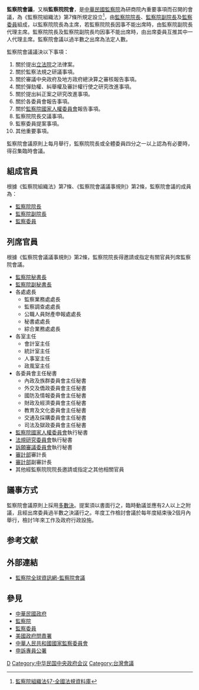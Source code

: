 {{Refimprove|time=2021-02-16T15:41:38+00:00}}
{{中華民國政治|expanded=監察}}
'''監察院會議'''，又稱'''監察院院會'''，是[[中華民國|中華民國]][[監察院|監察院]]為研商院內重要事項而召開的會議，為《監察院組織法》第7條所規定設立<ref>[https://law.moj.gov.tw/LawClass/LawSingle.aspx?pcode=A0010071&flno=7 監察院組織法§7-全國法規資料庫]</ref>，由[[監察院院長|監察院院長]]、[[監察院副院長|監察院副院長]]及[[監察委員|監察委員]]組成，以監察院院長為主席，若監察院院長因事不能出席時，由監察院副院長代理主席。監察院院長及監察院副院長均因事不能出席時，由出席委員互推其中一人代理主席。監察院會議以過半數之出席為法定人數。

監察院會議議決以下事項：
#關於提出[[立法院|立法院]]之法律案。
#關於監察法規之研議事項。
#關於審議中央政府及地方政府總決算之審核報告事項。
#關於彈劾權、糾舉權及審計權行使之研究改進事項。
#關於提出糾正案之研究改進事項。
#關於各委員會報告事項。
#關於[[監察院國家人權委員會|監察院國家人權委員會]]報告事項。
#監察院院長交議事項。
#監察委員提案事項。
#其他重要事項。
監察院會議原則上每月舉行，監察院院長或全體委員四分之一以上認為有必要時，得召集臨時會議。

== 組成官員 ==
{{Wikisourceshas|中華民國憲法|監察院會議議事規則}}
根據《監察院組織法》第7條、《監察院會議議事規則》第2條，監察院會議的成員為：
* [[監察院院長|監察院院長]]
* [[監察院副院長|監察院副院長]]
* [[監察委員|監察委員]]

== 列席官員 ==
{{Wikisourcehas|監察院組織法|監察院會議議事規則}}

根據《監察院會議議事規則》第2條，監察院院長得邀請或指定有關官員列席監察院會議。

* [[監察院秘書長|監察院秘書長]]
* [[監察院副秘書長|監察院副秘書長]]
* 各處處長
** 監察業務處處長
** 監察調查處處長
** 公職人員財產申報處處長
** 秘書處處長
** 綜合業務處處長
* 各室主任
** 會計室主任
** 統計室主任
** 人事室主任
** 政風室主任
* 各委員會主任秘書
** 內政及族群委員會主任秘書
** 外交及僑政委員會主任秘書
** 國防及情報委員會主任秘書
** 財政及經濟委員會主任秘書
** 教育及文化委員會主任秘書
** 交通及採購委員會主任秘書
** 司法及獄政委員會主任秘書
* [[監察院國家人權委員會|監察院國家人權委員會]]執行秘書
* [[法規研究委員會|法規研究委員會]]執行秘書
* [[訴願審議委員會|訴願審議委員會]]執行秘書
* [[審計部|審計部]]審計長
* [[審計部|審計部]]副審計長
* 其他經監察院院院長邀請或指定之其他相關官員

== 議事方式 ==
監察院會議原則上採用[[多數決|多數決]]。提案須以書面行之，臨時動議並應有2人以上之附議，且經出席委員過半數之決議行之。年度工作檢討會議於每年度結束後2個月內舉行，檢討1年來工作及政府行政設施。

== 参考文献 ==
{{Reflist}}

== 外部連結 ==
* {{zh-tw}}[https://www.cy.gov.tw/cp.aspx?n=81 監察院全球資訊網-監察院會議]

== 參見 ==
{{Portal box|中華民國|台湾|政治}}
* [[中華民國政府|中華民國政府]]
* [[監察院|監察院]]
* [[監察委員|監察委員]]
* [[美國政府問責署|美國政府問責署]]
* [[中華人民共和國國家監察委員會|中華人民共和國國家監察委員會]]
* [[申訴專員公署|申訴專員公署]]

[[Category:中華民國監察院|D]]
[[Category:中华民国中央政府会议|Category:中华民国中央政府会议]]
[[Category:台灣會議|Category:台灣會議]]